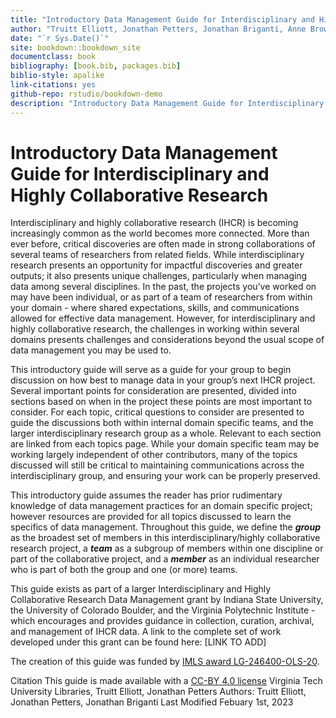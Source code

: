 ```yaml
---
title: "Introductory Data Management Guide for Interdisciplinary and Highly Collaborative Research"
author: "Truitt Elliott, Jonathan Petters, Jonathan Briganti, Anne Brown"
date: "`r Sys.Date()`"
site: bookdown::bookdown_site
documentclass: book
bibliography: [book.bib, packages.bib]
biblio-style: apalike
link-citations: yes
github-repo: rstudio/bookdown-demo
description: "Introductory Data Management Guide for Interdisciplinary and Highly Collaborative Research"
---
```


# Introductory Data Management Guide for Interdisciplinary and Highly Collaborative Research {.unnumbered #contents}


Interdisciplinary and highly collaborative research (IHCR) is becoming increasingly common as the world becomes more connected.  More than ever before, critical discoveries are often made in strong collaborations of several teams of researchers from related fields.  While interdisciplinary research presents an opportunity for impactful discoveries and greater outputs; it also presents unique challenges, particularly when managing data among several disciplines.   In the past, the projects you’ve worked on may have been individual, or as part of a team of researchers from within your domain - where shared expectations, skills, and communications allowed for effective data management.   However, for interdisciplinary and highly collaborative research, the challenges in working within several domains presents challenges and considerations beyond the usual scope of data management you may be used to.  

This introductory guide will serve as a guide for your group to begin discussion on how best to manage data in your group’s next IHCR project.  Several important points for consideration are presented, divided into sections based on when in the project these points are most important to consider.  For each topic, critical questions to consider are presented to guide the discussions both within internal domain specific teams, and the larger interdisciplinary research group as a whole.  Relevant to each section are linked from each topics page.  While your domain specific team may be working largely independent of other contributors, many of the topics discussed will still be critical to maintaining communications across the interdisciplinary group, and ensuring your work can be properly preserved.  

This introductory guide assumes the reader has prior rudimentary knowledge of data management practices for an domain specific project; however resources are provided for all topics discussed to learn the specifics of data management. Throughout this guide, we define the *__group__* as the broadest set of members in this interdisciplinary/highly collaborative research project, a *__team__* as a subgroup of members within one discipline or part of the collaborative project, and a *__member__* as an individual researcher who is part of both the group and one (or more) teams.

This guide exists as part of a larger Interdisciplinary and Highly Collaborative Research Data Management grant by Indiana State University, the University of Colorado Boulder, and the Virginia Polytechnic Institute - which encourages and provides guidance in collection, curation, archival, and management of IHCR data.  A link to the complete set of work developed under this grant can be found here: [LINK TO ADD]

The creation of this guide was funded by [IMLS award LG-246400-OLS-20](https://www.imls.gov/grants/awarded/lg-246400-ols-20).

Citation
This guide is made available with a [CC-BY 4.0 license](https://creativecommons.org/licenses/by/4.0/)
Virginia Tech University Libraries, Truitt Elliott, Jonathan Petters
Authors: Truitt Elliott, Jonathan Petters, Jonathan Briganti
Last Modified Febuary 1st, 2023
